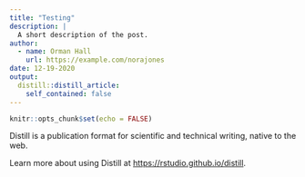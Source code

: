 ```yaml
---
title: "Testing"
description: |
  A short description of the post.
author:
  - name: Orman Hall
    url: https://example.com/norajones
date: 12-19-2020
output:
  distill::distill_article:
    self_contained: false
---
```



```r
knitr::opts_chunk$set(echo = FALSE)
```

Distill is a publication format for scientific and technical writing, native to the web.

Learn more about using Distill at <https://rstudio.github.io/distill>.


